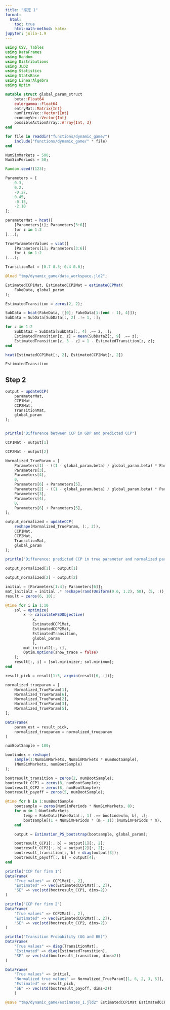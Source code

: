 ```yaml
---
title: "推定 1"
format:
  html:
    toc: true
    html-math-method: katex
jupyter: julia-1.9
---
```


```julia
using CSV, Tables
using DataFrames
using Random
using Distributions
using JLD2
using Statistics
using StatsBase
using LinearAlgebra
using Optim
```

```julia
mutable struct global_param_struct
    beta::Float64
    eulergamma::Float64
    entryMat::Matrix{Int}
    numFirmsVec::Vector{Int}
    economyVec::Vector{Int}
    possibleActionArray::Array{Int, 3}
end

```

```julia
for file in readdir("functions/dynamic_game/")
    include("functions/dynamic_game/" * file)
end
```

```julia

NumSimMarkets = 500;
NumSimPeriods = 50;

Random.seed!(123);

```

```julia

Parameters = [
    0.3,
    0.2,
    -0.27,
    0.45,
    -0.15,
    -2.10
];

parameterMat = hcat([
    [Parameters[i]; Parameters[3:6]]
    for i in 1:2
]...);

TrueParameterValues = vcat([
    [Parameters[i]; Parameters[3:6]]
    for i in 1:2
]...);

TransitionMat = [0.7 0.3; 0.4 0.6];

```


```julia

@load "tmp/dynamic_game/data_workspace.jld2";

```

```julia

EstimatedCCP1Mat, EstimatedCCP2Mat = estimateCCPMat(
    FakeData, global_param
);

```

```julia

EstimatedTransition = zeros(2, 2);

SubData = hcat(FakeData, [[0]; FakeData[1:(end - 1), 4]]);
SubData = SubData[SubData[:, 2] .!= 1, :];

for z in 1:2
    SubDataZ = SubData[SubData[:, 4] .== z, :];
    EstimatedTransition[z, z] = mean(SubDataZ[:, 9] .== z);
    EstimatedTransition[z, 3 - z] = 1 - EstimatedTransition[z, z];
end

```

```julia
hcat(EstimatedCCP1Mat[:, 2], EstimatedCCP2Mat[:, 2])
```

```julia
EstimatedTransition
```

## Step 2


```julia

output = updateCCP(
    parameterMat,
    CCP1Mat,
    CCP2Mat,
    TransitionMat,
    global_param
);


println("Difference between CCP in GDP and predicted CCP")
```

```julia
CCP1Mat - output[1]
```

```julia
CCP2Mat - output[2]
```


```julia

Normalized_TrueParam = [
    Parameters[1] - ((1 - global_param.beta) / global_param.beta) * Parameters[5],
    Parameters[3],
    Parameters[4],
    0,
    Parameters[6] + Parameters[5],
    Parameters[2] - ((1 - global_param.beta) / global_param.beta) * Parameters[5],
    Parameters[3],
    Parameters[4],
    0,
    Parameters[6] + Parameters[5],
];

output_normalized = updateCCP(
    reshape(Normalized_TrueParam, (:, 2)),
    CCP1Mat,
    CCP2Mat,
    TransitionMat,
    global_param
);

println("Difference: predicted CCP in true parameter and normalized parameter")
```

```julia
output_normalized[1] - output[1]
```

```julia
output_normalized[2] - output[2]
```


```julia

initial = [Parameters[1:4]; Parameters[6]];
mat_initial2 = initial .* reshape(rand(Uniform(0.6, 1.2), 50), (5, :));
result = zeros(6, 10);

@time for i in 1:10
    sol = optimize(
        x -> calculatePSDObjective(
            x,
            EstimatedCCP1Mat, 
            EstimatedCCP2Mat, 
            EstimatedTransition, 
            global_param
            ),
        mat_initial2[:, i],
        Optim.Options(show_trace = false)
    );
    result[:, i] = [sol.minimizer; sol.minimum];
end

result_pick = result[1:5, argmin(result[6, :])];

```

```julia

normalized_trueparam = [
    Normalized_TrueParam[1],
    Normalized_TrueParam[6],
    Normalized_TrueParam[2],
    Normalized_TrueParam[3],
    Normalized_TrueParam[5],
];

DataFrame(
    param_est = result_pick,
    normalized_trueparam = normalized_trueparam
)

```


```julia

numBootSample = 100;

bootindex = reshape(
    sample(1:NumSimMarkets, NumSimMarkets * numBootSample),
    (NumSimMarkets, numBootSample)
);

```

```julia

bootresult_transition = zeros(2, numBootSample);
bootresult_CCP1 = zeros(8, numBootSample);
bootresult_CCP2 = zeros(8, numBootSample);
bootresult_payoff = zeros(5, numBootSample);

```


```julia

@time for b in 1:numBootSample
    bootsample = zeros(NumSimPeriods * NumSimMarkets, 8);
    for m in 1:NumSimMarkets
        temp = FakeData[FakeData[:, 1] .== bootindex[m, b], :];
        bootsample[(1 + NumSimPeriods * (m - 1)):(NumSimPeriods * m), :] = temp;
    end

    output = Estimation_PS_bootstrap(bootsample, global_param);

    bootresult_CCP1[:, b] = output[1][:, 2];
    bootresult_CCP2[:, b] = output[2][:, 2];
    bootresult_transition[:, b] = diag(output[3]);
    bootresult_payoff[:, b] = output[4];
end

```

```julia
println("CCP for firm 1")
DataFrame(
    "True values" => CCP1Mat[:, 2],
    "Estimated" => vec(EstimatedCCP1Mat[:, 2]),
    "SE" => vec(std(bootresult_CCP1, dims=2))
)
```

```julia
println("CCP for firm 2")
DataFrame(
    "True values" => CCP2Mat[:, 2],
    "Estimated" => vec(EstimatedCCP2Mat[:, 2]),
    "SE" => vec(std(bootresult_CCP2, dims=2))
)
```

```julia

println("Transition Probability (GG and BB)")
DataFrame(
    "True values" => diag(TransitionMat),
    "Estimated" => diag(EstimatedTransition),
    "SE" => vec(std(bootresult_transition, dims=2))
)

```

```julia

DataFrame(
    "True values" => initial,
    "Normalized true values" => Normalized_TrueParam[[1, 6, 2, 3, 5]],
    "Estimated" => result_pick,
    "SE" => vec(std(bootresult_payoff, dims=2))
    )

```

```julia
@save "tmp/dynamic_game/estimates_1.jld2" EstimatedCCP1Mat EstimatedCCP2Mat EstimatedTransition;
```